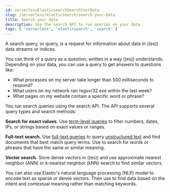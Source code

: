 ```yaml
---
id: serverlessElasticsearchSearchYourData
slug: /serverless/elasticsearch/search-your-data
title: Search your data
description: Use the search API to run queries on your data.
tags: [ 'serverless', 'elasticsearch', 'search' ]
---
```


<DocBadge template="technical preview" />
A search query, or query, is a request for information about data in ((es)) data streams or indices.

You can think of a query as a question, written in a way ((es)) understands. Depending on your data, you can use a query to get answers to questions like:

- What processes on my server take longer than 500 milliseconds to respond?
- What users on my network ran regsvr32.exe within the last week?
- What pages on my website contain a specific word or phrase?

You run search queries using the <DocLink id="serverlessElasticsearchSearchYourDataTheSearchApi">search API</DocLink>. The API supports several query types and search methods:

**Search for exact values.**
Use [term-level queries](((ref))/term-level-queries.html) to filter numbers, dates, IPs, or strings based on exact values or ranges.

**Full-text search.**
Use [full-text queries](((ref))/full-text-queries.html) to query [unstructured text](((ref))/analysis.html#analysis) and find documents that best match query terms. Use <DocLink id="serverlessElasticsearchSearchWithSynonyms" text="synonyms" /> to search for words or phrases that have the same or similar meaning.

**Vector search.**
Store dense vectors in ((es)) and use <DocLink id="serverlessElasticsearchKnnSearch">approximate nearest neighbor (ANN) or k-nearest neighbor (kNN) search</DocLink> to find similar vectors.

You can also use Elastic's natural language processing (NLP) model to encode text as sparse or dense vectors. Then use <DocLink id="serverlessElasticsearchSemanticSearch" text="semantic search" /> to find data based on the intent and contextual meaning rather than matching keywords.
